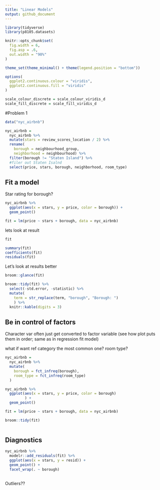 ```yaml
---
title: "Linear Models"
output: github_document
---
```


```r
library(tidyverse)
library(p8105.datasets)

knitr::opts_chunk$set(
  fig.width = 6, 
  fig.asp = .6,
  out.width = "90%"
)

theme_set(theme_minimal() + theme(legend.position = "bottom"))

options(
  ggplot2.continuous.colour = "viridis", 
  ggplot2.continuous.fill = "viridis"
)

scale_colour_discrete = scale_colour_viridis_d
scale_fill_discrete = scale_fill_viridis_d
```

#Problem 1

```r
data("nyc_airbnb")

nyc_airbnb = 
  nyc_airbnb %>% 
  mutate(stars = review_scores_location / 2) %>% 
  rename(
    borough = neighbourhood_group,
    neighborhood = neighbourhood) %>% 
  filter(borough != "Staten Island") %>%
  #filer out Staten Isalnd
  select(price, stars, borough, neighborhood, room_type)
```

## Fit a model 

Star rating for borough?

```r
nyc_airbnb %>% 
  ggplot(aes(x = stars, y = price, color = borough)) +
  geom_point()
```


```r
fit = lm(price ~ stars + borough, data = nyc_airbnb)
```

lets look at result 

```r
fit

summary(fit)
coefficients(fit)
residuals(fit)
```

Let's look at results better

```r
broom::glance(fit)

broom::tidy(fit) %>% 
  select(-std.error, -statistic) %>% 
  mutate(
    term = str_replace(term, "borough", "Borough: ")
    ) %>% 
  knitr::kable(digits = 3)
```

## Be in control of factors 

Character var often just get converted to factor variable (see how plot puts them in order; same as in regression fit model)

what if want ref category the most common one? room type?

```r
nyc_airbnb = 
  nyc_airbnb %>% 
  mutate(
    borough = fct_infreq(borough), 
    room_type = fct_infreq(room_type)
  )

nyc_airbnb %>% 
  ggplot(aes(x = stars, y = price, color = borough)
         ) +
  geom_point()

fit = lm(price ~ stars + borough, data = nyc_airbnb)

broom::tidy(fit)
  
```

## Diagnostics 

```r
nyc_airbnb %>% 
  modelr::add_residuals(fit) %>% 
  ggplot(aes(x = stars, y = resid)) + 
  geom_point() + 
  facet_wrap(. ~ borough)
  
```

Outliers??
